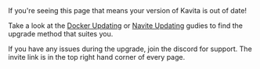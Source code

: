 
<Callout type="warning">
    If you're seeing this page that means your version of Kavita is out of date!
</Callout>

Take a look at the [Docker Updating](/guides/updating/updating-docker) or [Navite Updating](/guides/updating/updating-navite) gudies to find the upgrade method that suites you. 

If you have any issues during the upgrade, join the discord for support. The invite link is in the top right hand corner of every page. 